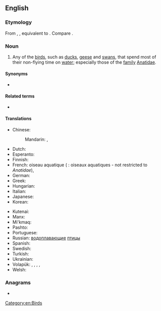 ==English==

===Etymology===
From {{inh|en|enm|waterfoul}}, {{m|enm|water-foul}}, equivalent to {{com|en|water|fowl}}. Compare {{noncog|ang|dopfugel|t=waterfowl, moorhen|lit=dipping-fowl}}.

===Noun===
{{wikipedia}}
{{en-noun|waterfowl|s}}

# Any of the [[bird]]s, such as [[duck]]s, [[geese]] and [[swan]]s, that spend most of their non-flying time on [[water]]; especially those of the [[family]] [[Anatidae]].

====Synonyms====
* {{l|en|wildfowl}}

====Related terms====
* {{l|en|landfowl}}

====Translations====
{{trans-top|birds that spend most of their non-flying time on water}}
* Chinese:
*: Mandarin: {{t+|cmn|水鳥}}, {{t+|cmn|水鸟|tr=shuǐniǎo}}
* Dutch: {{t+|nl|watervogels}}
* Esperanto: {{t|eo|akvobirdo}}
* Finnish: {{t+|fi|vesilintu}}
* French: oiseau aquatique {{g|m}} ({{g|p}} : oiseaux aquatiques - not restricted to ''Anatidae''), {{t+|fr|sauvagine|f}}
* German: {{t+|de|Wasservogel|m}}
* Greek: {{t|el|υδρόβια πουλιά|p}}
* Hungarian: {{t+|hu|vízimadár}}
* Italian: {{t|it|uccelli acquatici|m-p}}
* Japanese: {{t+|ja|水鳥|sc=Jpan|tr=suichō}}
* Korean: {{t|ko|물새}}
{{trans-mid}}
* Kutenai: {{t|kut|kyaq̓ⱡa}}
* Manx: {{t|gv|eean ushtey|m}}
* Mi'kmaq: {{t|mic|sisip|an}}
* Pashto: {{t|ps|هېلۍ|f|tr=heləi|sc=ps-Arab}}
* Portuguese: {{t|pt|[[ave]] [[aquática]]|f}}
* Russian: [[водоплавающий|водоплавающие]] [[птица|птицы]]
* Spanish: {{t|es|aves acuáticas|f-p}}
* Swedish: {{t+|sv|sjöfågel|c}}
* Turkish: {{t|tr|su kuşu}}
* Ukrainian: {{t|uk|водоплавні птахи|p|m|sc=Cyrl}}
* Volapük: {{qualifier|♂♀}} {{t+|vo|vataböd}}, {{qualifier|♂}} {{t|vo|vatahiböd}}, {{qualifier|♀}} {{t|vo|vatajiböd}}, {{qualifier|♂♀}} {{t|vo|vataböds|p}}, {{qualifier|collective ♂♀}} {{t+|vo|vatabödem}}
* Welsh: {{t|cy|aderyn dŵr|m}}
{{trans-bottom}}

===Anagrams===
* {{anagrams|en|a=aeflortww|water flow|waterflow}}

[[Category:en:Birds]]